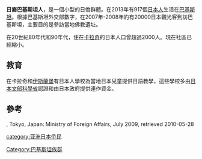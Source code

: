 {{no footnotes|time=2019-02-12T08:59:07+00:00}}
'''日裔巴基斯坦人'''，是一個小型的日僑群體。在2013年有917個[[日本人|日本人]]生活在[[巴基斯坦|巴基斯坦]]。根據巴基斯坦外交部數字，在2007年-2008年約有20000日本觀光客到訪巴基斯坦，主要目的是參訪當地佛教遺址。

在20世紀80年代和90年代，住在[[卡拉奇|卡拉奇]]的日本人口曾超過2000人。現在社區已經縮小。

==教育==
在卡拉奇和[[伊斯蘭堡|伊斯蘭堡]]有日本人學校為當地日本兒童提供日語教學，這些學校多由[[日本文部科學省|日本文部科學省]]認證和由日本政府提供連作資金。

==參考==
{{lang|ja|パキスタン・イスラム共和国基礎データ", 各国・地域情勢}}, Tokyo, Japan: Ministry of Foreign Affairs, July 2009, retrieved 2010-05-28

{{日本僑民}}
[[category:亚洲日本侨民|category:亚洲日本侨民]]
[[Category:巴基斯坦族群|Category:巴基斯坦族群]]
{{Pakistan-stub}}
{{JP-stub}}